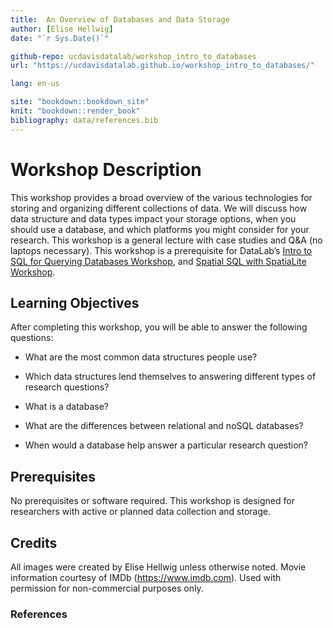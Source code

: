 ```yaml
---
title:  An Overview of Databases and Data Storage
author: [Elise Hellwig]
date: "`r Sys.Date()`"

github-repo: ucdavisdatalab/workshop_intro_to_databases
url: "https://ucdavisdatalab.github.io/workshop_intro_to_databases/"

lang: en-us

site: "bookdown::bookdown_site"
knit: "bookdown::render_book"
bibliography: data/references.bib  
---
```


# Workshop Description 

This workshop provides a broad overview of the various technologies for storing
and organizing different collections of data. We will discuss how data structure
and data types impact your storage options, when you should use a database, and
which platforms you might consider for your research. This workshop is a general
lecture with case studies and Q&A (no laptops necessary). This workshop is a
prerequisite for DataLab's [Intro to SQL for Querying Databases Workshop][sql],
and [Spatial SQL with SpatiaLite Workshop][spat_sql].

## Learning Objectives

After completing this workshop, you will be able to answer the following
questions:

  * What are the most common data structures people use?
  
  * Which data structures lend themselves to answering different types of
  research questions?
  
  * What is a database?
  
  * What are the differences between relational and noSQL databases?
  
  * When would a database help answer a particular research question?


[sql]: https://ucdavisdatalab.github.io/workshop_intro_to_sql/
[spat_sql]: https://ucdavisdatalab.github.io/Spatial_SQL/

## Prerequisites

No prerequisites or software required. This workshop is designed for researchers
with active or planned data collection and storage. 

<!-- Add something about bringing data with them? -->

## Credits

All images were created by Elise Hellwig unless otherwise noted. Movie
information courtesy of IMDb ([https://www.imdb.com][imdb]). Used with
permission for non-commercial purposes only.

[imdb]: https://www.imdb.com

### References

::: {#refs}
:::
